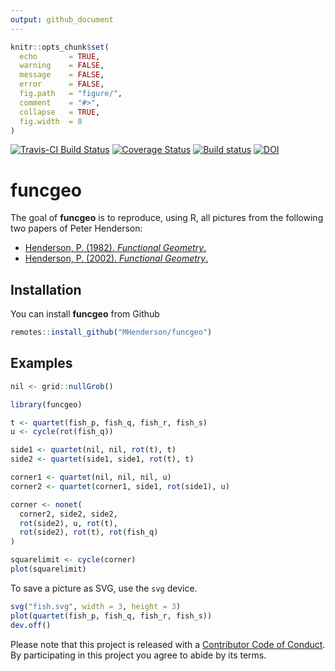 ```yaml
---
output: github_document
---
```


```r
knitr::opts_chunk$set(
  echo       = TRUE,
  warning    = FALSE,
  message    = FALSE,
  error      = FALSE,
  fig.path   = "figure/",
  comment    = "#>",
  collapse   = TRUE,
  fig.width  = 8
)
```


<!-- README.md is generated from README.Rmd. Please edit that file -->
[![Travis-CI Build Status](https://travis-ci.org/MHenderson/funcgeo.svg?branch=master)](https://travis-ci.org/MHenderson/funcgeo)
[![Coverage Status](https://img.shields.io/codecov/c/github/MHenderson/funcgeo/master.svg)](https://codecov.io/github/MHenderson/funcgeo?branch=master)
[![Build status](https://ci.appveyor.com/api/projects/status/jwap9ayr8mviguc0?svg=true)](https://ci.appveyor.com/project/MHenderson/funcgeo)
[![DOI](https://zenodo.org/badge/72451164.svg)](https://zenodo.org/badge/latestdoi/72451164)

# funcgeo

The goal of **funcgeo** is to reproduce, using R, all pictures from the
following two papers of Peter Henderson:

* [Henderson, P. (1982). *Functional Geometry*.](http://users.ecs.soton.ac.uk/peter/funcgeo.pdf)
* [Henderson, P. (2002). *Functional Geometry*.](http://eprints.soton.ac.uk/257577/1/funcgeo2.pdf)

## Installation

You can install **funcgeo** from Github

```R
remotes::install_github("MHenderson/funcgeo")
```

## Examples

```r
nil <- grid::nullGrob()
```


```r
library(funcgeo)

t <- quartet(fish_p, fish_q, fish_r, fish_s)
u <- cycle(rot(fish_q))

side1 <- quartet(nil, nil, rot(t), t)
side2 <- quartet(side1, side1, rot(t), t)

corner1 <- quartet(nil, nil, nil, u)
corner2 <- quartet(corner1, side1, rot(side1), u)

corner <- nonet(
  corner2, side2, side2,
  rot(side2), u, rot(t),
  rot(side2), rot(t), rot(fish_q)
)

squarelimit <- cycle(corner)
plot(squarelimit)
```

To save a picture as SVG, use the `svg` device.

```r
svg("fish.svg", width = 3, height = 3)
plot(quartet(fish_p, fish_q, fish_r, fish_s))
dev.off()
```

Please note that this project is released with a [Contributor Code of Conduct](CONDUCT.md). By participating in this project you agree to abide by its terms.

